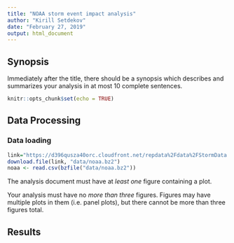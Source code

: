 ```yaml
---
title: "NOAA storm event impact analysis"
author: "Kirill Setdekov"
date: "February 27, 2019"
output: html_document
---
```


## Synopsis
Immediately after the title, there should be a synopsis which describes and summarizes your analysis in at most 10 complete sentences.
```r
knitr::opts_chunk$set(echo = TRUE)
```

## Data Processing 
### Data loading

```r
link="https://d396qusza40orc.cloudfront.net/repdata%2Fdata%2FStormData.csv.bz2"
download.file(link, "data/noaa.bz2")
noaa <- read.csv(bzfile("data/noaa.bz2"))
```


The analysis document must have at *least one* figure containing a plot.

Your analysis must have no *more than three* figures. Figures may have multiple plots in them (i.e. panel plots), but there cannot be more than three figures total.


## Results 